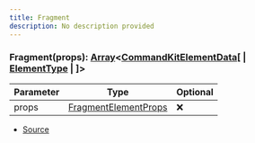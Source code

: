 ```yaml
---
title: Fragment
description: No description provided
---
```



### Fragment(props): [Array](https://developer.mozilla.org/en-US/docs/Web/JavaScript/Reference/Global_Objects/Array)\<[CommandKitElementData](/docs/api-reference/types/CommandKitElementData)\[ | [ElementType](/docs/api-reference/types/ElementType) | ]>

| Parameter | Type | Optional |
| ----------- | ----------- | ----------- |
| props | [FragmentElementProps](/docs/api-reference/types/FragmentElementProps) | ❌ |


- [Source](https://github.com/underctrl-io/commandkit/blob/e7997746676c2b18be64230c918cb998973d18b5/packages/commandkit/src/components/common/element.ts#L48)